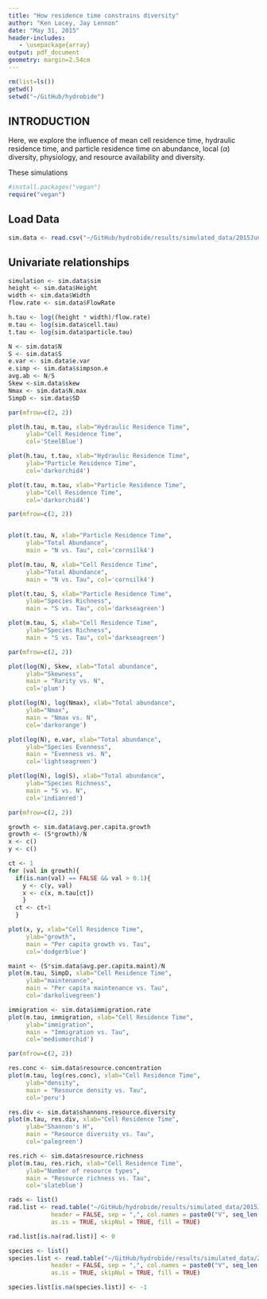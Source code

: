 ```yaml
---
title: "How residence time constrains diversity"
author: "Ken Locey, Jay Lennon"
date: "May 31, 2015"
header-includes:
   - \usepackage{array}
output: pdf_document
geometry: margin=2.54cm
---
```


```r
rm(list=ls()) 
getwd() 
setwd("~/GitHub/hydrobide") 
```

## INTRODUCTION

Here, we explore the influence of mean cell residence time, hydraulic residence time, and particle residence time on abundance, local ($\alpha$) diversity, physiology, and resource availability and diversity.

These simulations 

```r
#install.packages("vegan") 
require("vegan") 
```

## Load Data

```r
sim.data <- read.csv("~/GitHub/hydrobide/results/simulated_data/2015June/June7/SimData.csv")  
```

## Univariate relationships

```r

simulation <- sim.data$sim
height <- sim.data$Height
width <- sim.data$Width
flow.rate <- sim.data$FlowRate

h.tau <- log((height * width)/flow.rate)
m.tau <- log(sim.data$cell.tau)
t.tau <- log(sim.data$particle.tau)

N <- sim.data$N
S <- sim.data$S
e.var <- sim.data$e.var
e.simp <- sim.data$simpson.e
avg.ab <- N/S
Skew <-sim.data$skew
Nmax <- sim.data$N.max
SimpD <- sim.data$SD
```


```r
par(mfrow=c(2, 2))

plot(h.tau, m.tau, xlab="Hydraulic Residence Time", 
     ylab="Cell Residence Time", 
     col='SteelBlue')

plot(h.tau, t.tau, xlab="Hydraulic Residence Time", 
     ylab="Particle Residence Time", 
     col='darkorchid4')

plot(t.tau, m.tau, xlab="Particle Residence Time", 
     ylab="Cell Residence Time", 
     col='darkorchid4')

```


```r
par(mfrow=c(2, 2))


plot(t.tau, N, xlab="Particle Residence Time", 
     ylab="Total Abundance", 
     main = "N vs. Tau", col='cornsilk4')

plot(m.tau, N, xlab="Cell Residence Time", 
     ylab="Total Abundance", 
     main = "N vs. Tau", col='cornsilk4')

plot(t.tau, S, xlab="Particle Residence Time", 
     ylab="Species Richness", 
     main = "S vs. Tau", col='darkseagreen')

plot(m.tau, S, xlab="Cell Residence Time", 
     ylab="Species Richness", 
     main = "S vs. Tau", col='darkseagreen')

```


```r
par(mfrow=c(2, 2))

plot(log(N), Skew, xlab="Total abundance", 
     ylab="Skewness",
     main = "Rarity vs. N",
     col='plum')

plot(log(N), log(Nmax), xlab="Total abundance", 
     ylab="Nmax", 
     main = "Nmax vs. N",
     col='darkorange')

plot(log(N), e.var, xlab="Total abundance", 
     ylab="Species Evenness", 
     main = "Evenness vs. N",
     col='lightseagreen')

plot(log(N), log(S), xlab="Total abundance",
     ylab="Species Richness", 
     main = "S vs. N",
     col='indianred')

```



```r
par(mfrow=c(2, 2))

growth <- sim.data$avg.per.capita.growth
growth <- (S*growth)/N
x <- c()
y <- c()

ct <- 1
for (val in growth){
  if(is.nan(val) == FALSE && val > 0.1){
    y <- c(y, val)
    x <- c(x, m.tau[ct])
    }
  ct <- ct+1
  }

plot(x, y, xlab="Cell Residence Time", 
     ylab="growth", 
     main = "Per capita growth vs. Tau",
     col='dodgerblue')

maint <- (S*sim.data$avg.per.capita.maint)/N
plot(m.tau, SimpD, xlab="Cell Residence Time", 
     ylab="maintenance", 
     main = "Per capita maintenance vs. Tau",
     col='darkolivegreen')

immigration <- sim.data$immigration.rate
plot(m.tau, immigration, xlab="Cell Residence Time", 
     ylab="immigration", 
     main = "Immigration vs. Tau",
     col='mediumorchid')
```



```r
par(mfrow=c(2, 2))

res.conc <- sim.data$resource.concentration
plot(m.tau, log(res.conc), xlab="Cell Residence Time", 
     ylab="density", 
     main = "Resource density vs. Tau",
     col='peru')

res.div <- sim.data$shannons.resource.diversity
plot(m.tau, res.div, xlab="Cell Residence Time", 
     ylab="Shannon's H", 
     main = "Resource diversity vs. Tau",
     col='palegreen')

res.rich <- sim.data$resource.richness
plot(m.tau, res.rich, xlab="Cell Residence Time", 
     ylab="Number of resource types", 
     main = "Resource richness vs. Tau",
     col='slateblue')
```


```r
rads <- list()
rad.list <- read.table("~/GitHub/hydrobide/results/simulated_data/2015June/June7/RADs.csv",
            header = FALSE, sep = ",", col.names = paste0("V", seq_len(1000)),
            as.is = TRUE, skipNul = TRUE, fill = TRUE)

rad.list[is.na(rad.list)] <- 0
```


```r
species <- list()
species.list <- read.table("~/GitHub/hydrobide/results/simulated_data/2015June/June7/Species.csv",
            header = FALSE, sep = ",", col.names = paste0("V", seq_len(1000)),
            as.is = TRUE, skipNul = TRUE, fill = TRUE)

species.list[is.na(species.list)] <- -1
```



